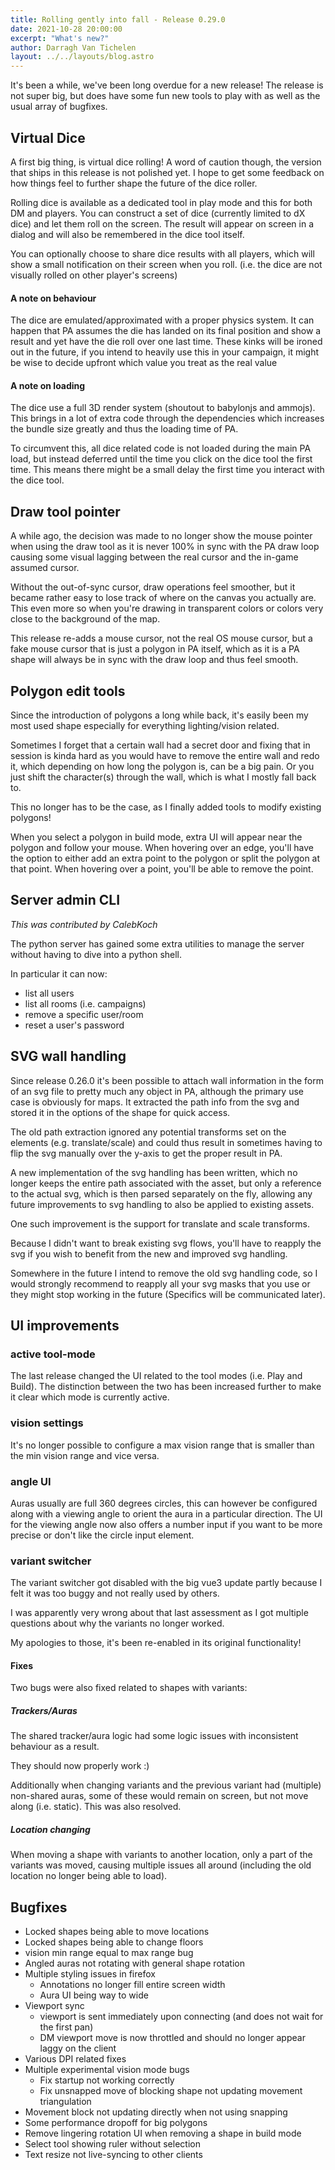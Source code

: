```yaml
---
title: Rolling gently into fall - Release 0.29.0
date: 2021-10-28 20:00:00
excerpt: "What's new?"
author: Darragh Van Tichelen
layout: ../../layouts/blog.astro
---
```


It's been a while, we've been long overdue for a new release!
The release is not super big, but does have some fun new tools to play with as well as the usual array of bugfixes.

## Virtual Dice

A first big thing, is virtual dice rolling!
A word of caution though, the version that ships in this release is not polished yet.
I hope to get some feedback on how things feel to further shape the future of the dice roller.

Rolling dice is available as a dedicated tool in play mode and this for both DM and players.
You can construct a set of dice (currently limited to dX dice) and let them roll on the screen.
The result will appear on screen in a dialog and will also be remembered in the dice tool itself.

You can optionally choose to share dice results with all players, which will show a small notification on their screen when you roll.
(i.e. the dice are not visually rolled on other player's screens)

#### A note on behaviour

The dice are emulated/approximated with a proper physics system. It can happen that PA assumes the die has landed on its final position and show a result and yet have the die roll over one last time. These kinks will be ironed out in the future, if you intend to heavily use this in your campaign, it might be wise to decide upfront which value you treat as the real value

#### A note on loading

The dice use a full 3D render system (shoutout to babylonjs and ammojs). This brings in a lot of extra code through the dependencies which increases the bundle size greatly and thus the loading time of PA.

To circumvent this, all dice related code is not loaded during the main PA load, but instead deferred until the time you click on the dice tool the first time. This means there might be a small delay the first time you interact with the dice tool.

## Draw tool pointer

A while ago, the decision was made to no longer show the mouse pointer when using the draw tool as it is never 100% in sync with the PA draw loop causing some visual lagging between the real cursor and the in-game assumed cursor.

Without the out-of-sync cursor, draw operations feel smoother, but it became rather easy to lose track of where on the canvas you actually are. This even more so when you're drawing in transparent colors or colors very close to the background of the map.

This release re-adds a mouse cursor, not the real OS mouse cursor, but a fake mouse cursor that is just a polygon in PA itself, which as it is a PA shape will always be in sync with the draw loop and thus feel smooth.

## Polygon edit tools

Since the introduction of polygons a long while back, it's easily been my most used shape especially for everything lighting/vision related.

Sometimes I forget that a certain wall had a secret door and fixing that in session is kinda hard as you would have to remove the entire wall and redo it, which depending on how long the polygon is, can be a big pain. Or you just shift the character(s) through the wall, which is what I mostly fall back to.

This no longer has to be the case, as I finally added tools to modify existing polygons!

When you select a polygon in build mode, extra UI will appear near the polygon and follow your mouse.
When hovering over an edge, you'll have the option to either add an extra point to the polygon or split the polygon at that point.
When hovering over a point, you'll be able to remove the point.

## Server admin CLI

_This was contributed by CalebKoch_

The python server has gained some extra utilities to manage the server without having to dive into a python shell.

In particular it can now:

- list all users
- list all rooms (i.e. campaigns)
- remove a specific user/room
- reset a user's password

## SVG wall handling

Since release 0.26.0 it's been possible to attach wall information in the form of an svg file to pretty much any object in PA, although the primary use case is obviously for maps.
It extracted the path info from the svg and stored it in the options of the shape for quick access.

The old path extraction ignored any potential transforms set on the elements (e.g. translate/scale) and could thus result in sometimes having to flip the svg manually over the y-axis to get the proper result in PA.

A new implementation of the svg handling has been written, which no longer keeps the entire path associated with the asset, but only a reference to the actual svg, which is then parsed separately on the fly, allowing any future improvements to svg handling to also be applied to existing assets.

One such improvement is the support for translate and scale transforms.

Because I didn't want to break existing svg flows, you'll have to reapply the svg if you wish to benefit from the new and improved svg handling.

Somewhere in the future I intend to remove the old svg handling code, so I would strongly recommend to reapply all your svg masks that you use or they might stop working in the future (Specifics will be communicated later).

## UI improvements

### active tool-mode

The last release changed the UI related to the tool modes (i.e. Play and Build).
The distinction between the two has been increased further to make it clear which mode is currently active.

### vision settings

It's no longer possible to configure a max vision range that is smaller than the min vision range and vice versa.

### angle UI

Auras usually are full 360 degrees circles, this can however be configured along with a viewing angle to orient the aura in a particular direction.
The UI for the viewing angle now also offers a number input if you want to be more precise or don't like the circle input element.

### variant switcher

The variant switcher got disabled with the big vue3 update partly because I felt it was too buggy and not really used by others.

I was apparently very wrong about that last assessment as I got multiple questions about why the variants no longer worked.

My apologies to those, it's been re-enabled in its original functionality!

#### Fixes

Two bugs were also fixed related to shapes with variants:

##### Trackers/Auras

The shared tracker/aura logic had some logic issues with inconsistent behaviour as a result.

They should now properly work :)

Additionally when changing variants and the previous variant had (multiple) non-shared auras, some of these would remain on screen, but not move along (i.e. static). This was also resolved.

##### Location changing

When moving a shape with variants to another location, only a part of the variants was moved, causing multiple issues all around (including the old location no longer being able to load).

## Bugfixes

- Locked shapes being able to move locations
- Locked shapes being able to change floors
- vision min range equal to max range bug
- Angled auras not rotating with general shape rotation
- Multiple styling issues in firefox
    - Annotations no longer fill entire screen width
    - Aura UI being way to wide
- Viewport sync
    - viewport is sent immediately upon connecting (and does not wait for the first pan)
    - DM viewport move is now throttled and should no longer appear laggy on the client
- Various DPI related fixes
- Multiple experimental vision mode bugs
    - Fix startup not working correctly
    - Fix unsnapped move of blocking shape not updating movement triangulation
- Movement block not updating directly when not using snapping
- Some performance dropoff for big polygons
- Remove lingering rotation UI when removing a shape in build mode
- Select tool showing ruler without selection
- Text resize not live-syncing to other clients
